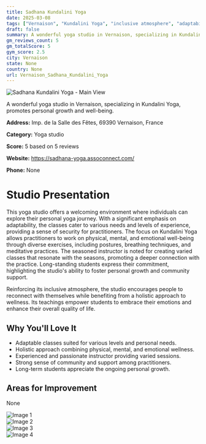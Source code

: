 ```yaml
---
title: Sadhana Kundalini Yoga
date: 2025-03-08
tags: ["Vernaison", "Kundalini Yoga", "inclusive atmosphere", "adaptability", "Vernaison"]  
draft: false
summary: A wonderful yoga studio in Vernaison, specializing in Kundalini Yoga, promotes personal growth and well-being.
gm_reviews_count: 5
gm_totalScore: 5
gym_score: 2.5
city: Vernaison
state: None
country: None
url: Vernaison_Sadhana_Kundalini_Yoga
---
```


<div className="aspect-[16/9] relative my-8">
  <img 
    src="https://lh5.googleusercontent.com/p/AF1QipPEUPfDQossPyzKHiQoSjcinFE0fuhhOq3je2rQ=w1920-h1080-k-no"
    alt="Sadhana Kundalini Yoga - Main View"
    className="object-cover absolute inset-0 w-full h-full rounded-lg"
  />
</div>

A wonderful yoga studio in Vernaison, specializing in Kundalini Yoga, promotes personal growth and well-being.

**Address:** Imp. de la Salle des Fêtes, 69390 Vernaison, France

**Category:** Yoga studio

**Score:** 5 based on 5 reviews

**Website:** https://sadhana-yoga.assoconnect.com/

**Phone:** None

# Studio Presentation

This yoga studio offers a welcoming environment where individuals can explore their personal yoga journey. With a significant emphasis on adaptability, the classes cater to various needs and levels of experience, providing a sense of security for practitioners. The focus on Kundalini Yoga allows practitioners to work on physical, mental, and emotional well-being through diverse exercises, including postures, breathing techniques, and meditative practices. The seasoned instructor is noted for creating varied classes that resonate with the seasons, promoting a deeper connection with the practice. Long-standing students express their commitment, highlighting the studio's ability to foster personal growth and community support.

Reinforcing its inclusive atmosphere, the studio encourages people to reconnect with themselves while benefiting from a holistic approach to wellness. Its teachings empower students to embrace their emotions and enhance their overall quality of life.

## Why You'll Love It

- Adaptable classes suited for various levels and personal needs.
- Holistic approach combining physical, mental, and emotional wellness.
- Experienced and passionate instructor providing varied sessions.
- Strong sense of community and support among practitioners.
- Long-term students appreciate the ongoing personal growth.

## Areas for Improvement

None

<div className="grid grid-cols-1 xl:grid-cols-2 gap-4 my-8">
<div className="aspect-[4/3] relative"><img src="https://lh5.googleusercontent.com/p/AF1QipMxhYBO_WSVtNuxyEvigVGcpEwfb2jB56P7_u2x=w1920-h1080-k-no" alt="Image 1" className="object-cover absolute inset-0 w-full h-full rounded-lg" /></div>
<div className="aspect-[4/3] relative"><img src="https://lh5.googleusercontent.com/p/AF1QipNqUwv5Bfm9fXNUMLLxK1Q4JykDuhMkHuMofqXp=w1920-h1080-k-no" alt="Image 2" className="object-cover absolute inset-0 w-full h-full rounded-lg" /></div>
<div className="aspect-[4/3] relative"><img src="https://lh5.googleusercontent.com/p/AF1QipPenrV62U2IiNuABuLATR0Ry7q3yTiSjl3PUpt7=w1920-h1080-k-no" alt="Image 3" className="object-cover absolute inset-0 w-full h-full rounded-lg" /></div>
<div className="aspect-[4/3] relative"><img src="https://lh5.googleusercontent.com/p/AF1QipODz3FwJ5t25CjPPsNKQNTmz4ST8ylRf49NzrQy=w1920-h1080-k-no" alt="Image 4" className="object-cover absolute inset-0 w-full h-full rounded-lg" /></div>
</div>